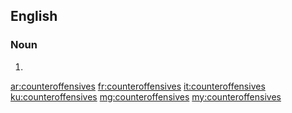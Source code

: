 ==English==

===Noun===
{{head|en|plural}}

# {{plural of|counteroffensive|lang=en}}

[[ar:counteroffensives]]
[[fr:counteroffensives]]
[[it:counteroffensives]]
[[ku:counteroffensives]]
[[mg:counteroffensives]]
[[my:counteroffensives]]